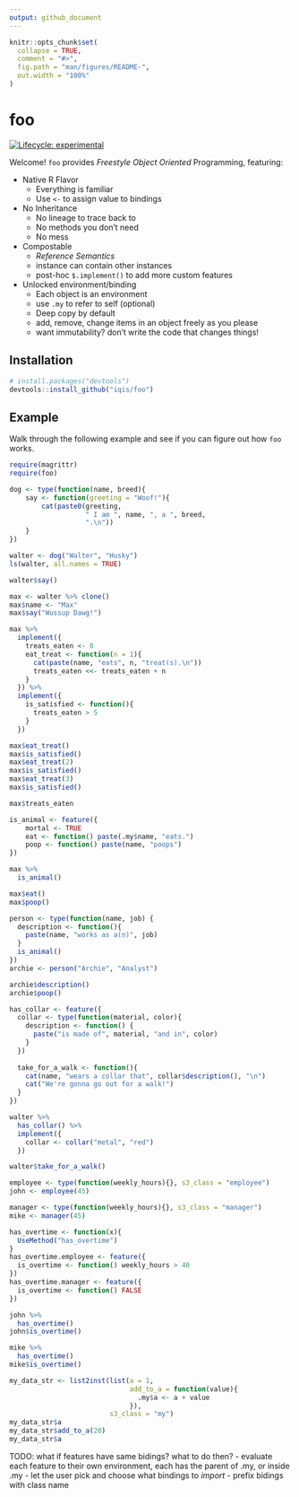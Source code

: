 ```yaml
---
output: github_document
---
```


<!-- README.md is generated from README.Rmd. Please edit that file -->

```r
knitr::opts_chunk$set(
  collapse = TRUE,
  comment = "#>",
  fig.path = "man/figures/README-",
  out.width = "100%"
)
```

# foo

<!-- badges: start -->
[![Lifecycle: experimental](https://img.shields.io/badge/lifecycle-experimental-orange.svg)](https://www.tidyverse.org/lifecycle/#experimental)
<!-- badges: end -->

Welcome! `foo` provides _Freestyle Object Oriented_ Programming, featuring:

- Native R Flavor
  - Everything is familiar
  - Use `<-` to assign value to bindings
  
- No Inheritance
  - No lineage to trace back to
  - No methods you don't need
  - No mess
  
- Compostable
  - _Reference Semantics_
  - instance can contain other instances
  - post-hoc `$.implement()` to add more custom features

- Unlocked environment/binding
  - Each object is an environment
  - use `.my` to refer to self (optional)
  - Deep copy by default
  - add, remove, change items in an object freely as you please
  - want immutability? don't write the code that changes things!

## Installation

``` r
# install.packages("devtools")
devtools::install_github("iqis/foo")
```
## Example

Walk through the following example and see if you can figure out how `foo` works.

```r
require(magrittr)
require(foo)
```


```r
dog <- type(function(name, breed){
    say <- function(greeting = "Woof!"){
        cat(paste0(greeting, 
                   " I am ", name, ", a ", breed, 
                   ".\n"))
    }    
})
```


```r
walter <- dog("Walter", "Husky")
ls(walter, all.names = TRUE)
```


```r
walter$say()
```

```r
max <- walter %>% clone()
max$name <- "Max"
max$say("Wussup Dawg!")
```

```r
max %>% 
  implement({
    treats_eaten <- 0
    eat_treat <- function(n = 1){
      cat(paste(name, "eats", n, "treat(s).\n"))
      treats_eaten <<- treats_eaten + n
    }
  }) %>% 
  implement({
    is_satisfied <- function(){
      treats_eaten > 5
    }
  })
```


```r
max$eat_treat()
max$is_satisfied()
max$eat_treat(2)
max$is_satisfied()
max$eat_treat(3)
max$is_satisfied()
```

```r
max$treats_eaten
```

```r
is_animal <- feature({
    mortal <- TRUE
    eat <- function() paste(.my$name, "eats.")
    poop <- function() paste(name, "poops")
})

max %>% 
  is_animal()

max$eat()
max$poop()
```

```r
person <- type(function(name, job) {
  description <- function(){
    paste(name, "works as a(n)", job)
  }
  is_animal()
})
archie <- person("Archie", "Analyst")
```


```r
archie$description()
archie$poop()
```

```r
has_collar <- feature({
  collar <- type(function(material, color){
    description <- function() {
      paste("is made of", material, "and in", color)
    }
  })
  
  take_for_a_walk <- function(){
    cat(name, "wears a collar that", collar$description(), "\n")
    cat("We're gonna go out for a walk!")
  }
})
```

```r
walter %>%
  has_collar() %>% 
  implement({
    collar <- collar("metal", "red")
  })
```


```r
walter$take_for_a_walk()
```

```r
employee <- type(function(weekly_hours){}, s3_class = "employee")
john <- employee(45)
```

```r
manager <- type(function(weekly_hours){}, s3_class = "manager")
mike <- manager(45)
```


```r
has_overtime <- function(x){
  UseMethod("has_overtime")
}
has_overtime.employee <- feature({
  is_overtime <- function() weekly_hours > 40
})
has_overtime.manager <- feature({
  is_overtime <- function() FALSE
})
```


```r
john %>% 
  has_overtime()
john$is_overtime()
```

```r
mike %>% 
  has_overtime()
mike$is_overtime()
```

```r
my_data_str <- list2inst(list(a = 1, 
                              add_to_a = function(value){
                                .my$a <- a + value
                              }), 
                         s3_class = "my")
my_data_str$a
my_data_str$add_to_a(20)
my_data_str$a
```

TODO: what if features have same bidings? what to do then? 
- evaluate each feature to their own environment, each has the parent of .my, or inside .my
- let the user pick and choose what bindings to _import_
- prefix bidings with class name
